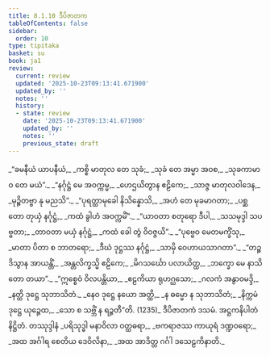 ```yaml
---
title: 8.1.10 ဒီပိဇာတက
tableOfContents: false
sidebar:
  order: 10
type: tipitaka
basket: su
book: ja1
review:
  current: review
  updated: '2025-10-23T09:13:41.671900'
  updated_by: ''
  notes: ''
  history:
  - state: review
    date: '2025-10-23T09:13:41.671900'
    updated_by: ''
    notes: ''
    previous_state: draft
---
```



<ReviewStatus review={frontmatter.review} showDetails={true} />

<HypothesisAnnotation frontmatter={frontmatter} />

<DynamicBreadcrumb />

<Division number="88" book="ja1" e="ch" v="22" p="185">

<Paragraph number="1769" type="verses" book="ja1">
_“ခမနီယံ ယာပနီယံ,_  
_ကစ္စိ မာတုလ တေ သုခံ;_  
_သုခံ တေ အမ္မာ အဝစ,_  
_သုခကာမာဝ တေ မယံ”._  

</Paragraph>

</Division>
<Division number="89" book="ja1" e="ch" v="22" p="185">

<Paragraph number="1770" type="verses" book="ja1">
_“နင်္ဂုဋ္ဌံ မေ အဝက္ကမ္မ,_  
_ဟေဌယိတွာန ဧဠိကေ;_  
_သာဇ္ဇ မာတုလဝါဒေန,_  
_မုဉ္စိတဗ္ဗာ နု မညသိ”._  

</Paragraph>

</Division>
<Division number="90" book="ja1" e="ch" v="22" p="185">

<Paragraph number="1771" type="verses" book="ja1">
_“ပုရတ္ထာမုခေါ နိသိန္နောသိ,_  
_အဟံ တေ မုခမာဂတာ;_  
_ပစ္ဆတော တုယှံ နင်္ဂုဋ္ဌံ,_  
_ကထံ ခွါဟံ အဝက္ကမိံ”._  

</Paragraph>

</Division>
<Division number="91" book="ja1" e="ch" v="22" p="185">

<Paragraph number="1772" type="verses" book="ja1">
_“ယာဝတာ စတုရော ဒီပါ,_  
_သသမုဒ္ဒါ သပဗ္ဗတာ;_  
_တာဝတာ မယှံ နင်္ဂုဋ္ဌံ,_  
_ကထံ ခေါ တွံ ဝိဝဇ္ဇယိ”._  

</Paragraph>

</Division>
<Division number="92" book="ja1" e="ch" v="22" p="185">

<Paragraph number="1773" type="verses" book="ja1">
_“ပုဗ္ဗေဝ မေတမက္ခိံသု,_  
_မာတာ ပိတာ စ ဘာတရော;_  
_ဒီဃံ ဒုဋ္ဌဿ နင်္ဂုဋ္ဌံ,_  
_သာမှိ ဝေဟာယသာဂတာ”._  

</Paragraph>

</Division>
<Division number="93" book="ja1" e="ch" v="22" p="185">

<Paragraph number="1774" type="verses" book="ja1">
_“တဉ္စ ဒိသွာန အာယန္တိံ,_  
_အန္တလိက္ခသ္မိ ဧဠိကေ;_  
_မိဂသင်္ဃော ပလာယိတ္ထ,_  
_ဘက္ခော မေ နာသိတော တယာ”._  

</Paragraph>

</Division>
<Division number="94" book="ja1" e="ch" v="22" p="185">

<Paragraph number="1775" type="verses" book="ja1">
_“ဣစ္စေဝံ ဝိလပန္တိယာ,_  
_ဧဠကိယာ ရုဟဂ္ဃသော;_  
_ဂလကံ အနွာဝမဒ္ဒိ,_  
_နတ္ထိ ဒုဋ္ဌေ သုဘာသိတံ._  

</Paragraph>

</Division>
<Division number="95" book="ja1" e="ch" v="22" p="186">

<Paragraph number="1776" type="verses" book="ja1">
_နေဝ ဒုဋ္ဌေ နယော အတ္ထိ,_  
_န ဓမ္မော န သုဘာသိတံ;_  
_နိက္ကမံ ဒုဋ္ဌေ ယုဉ္ဇေထ,_  
_သော စ သဗ္ဘိံ န ရဉ္ဇတီ”တိ. (1235)_  


</Paragraph>
</Division>

<Paragraph number="1777" type="center" book="ja1">
ဒီပိဇာတကံ ဒသမံ.



</Paragraph>

<Paragraph number="1778" type="center" book="ja1">
အဋ္ဌကနိပါတံ နိဋ္ဌိတံ.



</Paragraph>

<Paragraph number="1779" type="center" book="ja1">
တဿုဒ္ဒါနံ


</Paragraph>

<Paragraph number="1780" type="verses" book="ja1">
_ပရိသုဒ္ဓါ မနာဝိလာ ဝတ္ထဓရာ,_  
_ဗကရာဇဿ ကာယုရံ ဒဏ္ဍဝရော;_  
_အထ အင်္ဂါရ စေတိယ ဒေဝိလိနာ,_  
_အထ အာဒိတ္တ ဂင်္ဂါ ဒသေဠကိနာတိ._
</Paragraph>